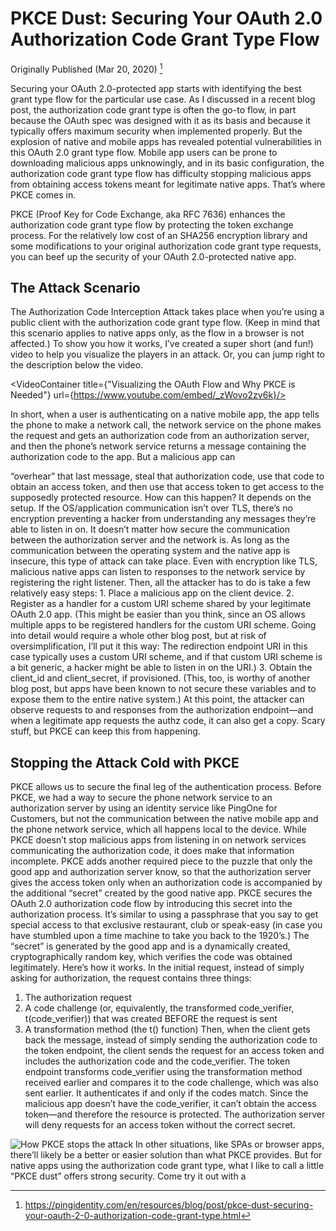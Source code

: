 
# PKCE Dust: Securing Your OAuth 2.0 Authorization Code Grant Type Flow

Originally Published (Mar 20, 2020) [^url]

Securing your OAuth 2.0-protected app starts with identifying the best grant
type flow for the particular use case. As I discussed in a recent blog post, the
authorization code grant type is often the go-to flow, in part because the OAuth
spec was designed with it as its basis and because it typically offers maximum
security when implemented properly. But the explosion of native and mobile apps
has revealed potential vulnerabilities in this OAuth 2.0 grant type flow. Mobile
app users can be prone to downloading malicious apps unknowingly, and in its
basic configuration, the authorization code grant type flow has difficulty
stopping malicious apps from obtaining access tokens meant for legitimate native
apps. That’s where PKCE comes in.

PKCE (Proof Key for Code Exchange, aka RFC 7636) enhances the authorization code
grant type flow by protecting the token exchange process. For the relatively low
cost of an SHA256 encryption library and some modifications to your original
authorization code grant type requests, you can beef up the security of your
OAuth 2.0-protected native app.

## The Attack Scenario

The Authorization Code Interception Attack takes place when you’re using a
public client with the authorization code grant type flow. (Keep in mind that
this scenario applies to native apps only, as the flow in a browser is not
affected.) To show you how it works, I’ve created a super short (and fun!) video
to help you visualize the players in an attack. Or, you can jump right to the
description below the video.

<VideoContainer title={"Visualizing the OAuth Flow and Why PKCE is Needed"} url={https://www.youtube.com/embed/_zWovo2zv6k}/>

In short, when a user is authenticating on a native mobile app, the app tells
the phone to make a network call, the network service on the phone makes the
request and gets an authorization code from an authorization server, and then
the phone’s network service returns a message containing the authorization code
to the app. But a malicious app can

“overhear” that last message, steal that authorization code, use that code to
obtain an access token, and then use that access token to get access to the
supposedly protected resource. How can this happen? It depends on the setup. If
the OS/application communication isn’t over TLS, there’s no encryption
preventing a hacker from understanding any messages they’re able to listen in
on. It doesn’t matter how secure the communication between the authorization
server and the network is. As long as the communication between the operating
system and the native app is insecure, this type of attack can take place. Even
with encryption like TLS, malicious native apps can listen to responses to the
network service by registering the right listener. Then, all the attacker has to
do is take a few relatively easy steps: 1. Place a malicious app on the client
device. 2. Register as a handler for a custom URI scheme shared by your
legitimate OAuth 2.0 app. (This might be easier than you think, since an OS
allows multiple apps to be registered handlers for the custom URI scheme. Going
into detail would require a whole other blog post, but at risk of
oversimplification, I’ll put it this way: The redirection endpoint URI in this
case typically uses a custom URI scheme, and if that custom URI scheme is a bit
generic, a hacker might be able to listen in on the URI.) 3. Obtain the
client_id and client_secret, if provisioned. (This, too, is worthy of another
blog post, but apps have been known to not secure these variables and to expose
them to the entire native system.) At this point, the attacker can observe
requests to and responses from the authorization endpoint—and when a legitimate
app requests the authz code, it can also get a copy. Scary stuff, but PKCE can
keep this from happening.

## Stopping the Attack Cold with PKCE

PKCE allows us to secure the final leg of the authentication process. Before
PKCE, we had a way to secure the phone network service to an authorization
server by using an identity service like PingOne for Customers, but not the
communication between the native mobile app and the phone network service, which
all happens local to the device. While PKCE doesn’t stop malicious apps from
listening in on network services communicating the authorization code, it does
make that information incomplete. PKCE adds another required piece to the puzzle
that only the good app and authorization server know, so that the authorization
server gives the access token only when an authorization code is accompanied by
the additional “secret” created by the good native app. PKCE secures the OAuth
2.0 authorization code flow by introducing this secret into the authorization
process. It’s similar to using a passphrase that you say to get special access
to that exclusive restaurant, club or speak-easy (in case you have stumbled upon
a time machine to take you back to the 1920’s.) The “secret” is generated by the
good app and is a dynamically created, cryptographically random key, which
verifies the code was obtained legitimately. Here’s how it works. In the initial
request, instead of simply asking for authorization, the request contains three
things:

1.  The authorization request
2.  A code challenge (or, equivalently, the transformed code_verifier,
    t(code_verifier)) that was created BEFORE the request is sent
3.  A transformation method (the t() function) Then, when the client gets back
    the message, instead of simply sending the authorization code to the token
    endpoint, the client sends the request for an access token and includes the
    authorization code and the code_verifier. The token endpoint transforms
    code_verifier using the transformation method received earlier and compares
    it to the code challenge, which was also sent earlier. It authenticates if
    and only if the codes match. Since the malicious app doesn’t have the
    code_verifier, it can’t obtain the access token—and therefore the resource
    is protected. The authorization server will deny requests for an access
    token without the correct secret.

![How PKCE stops the attack](../../public/PKCE-attack-graphic-blog.webp) In
other situations, like SPAs or browser apps, there’ll likely be a better or
easier solution than what PKCE provides. But for native apps using the
authorization code grant type, what I like to call a little “PKCE dust” offers
strong security. Come try it out with a

[^url]:
    <https://pingidentity.com/en/resources/blog/post/pkce-dust-securing-your-oauth-2-0-authorization-code-grant-type.html>
